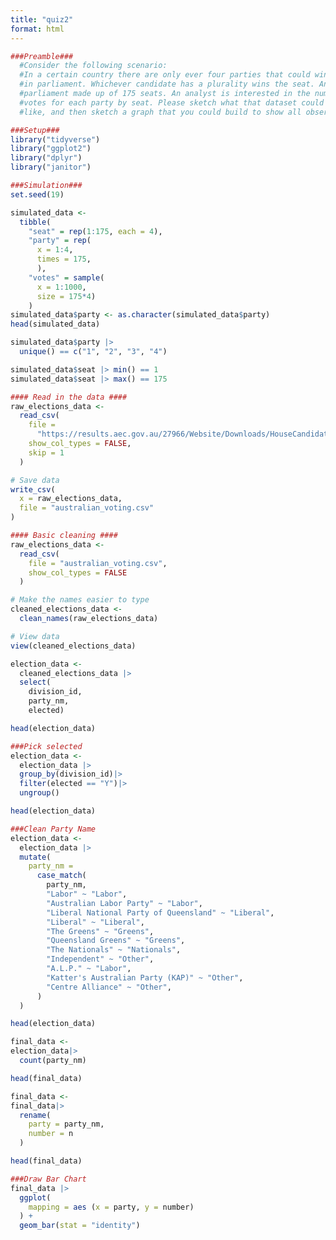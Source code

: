 ```yaml
---
title: "quiz2"
format: html
---
```


```r
###Preamble###
  #Consider the following scenario: 
  #In a certain country there are only ever four parties that could win a seat 
  #in parliament. Whichever candidate has a plurality wins the seat. And the 
  #parliament made up of 175 seats. An analyst is interested in the number of 
  #votes for each party by seat. Please sketch what that dataset could look 
  #like, and then sketch a graph that you could build to show all observations.
```

```r
###Setup###
library("tidyverse")
library("ggplot2")
library("dplyr")
library("janitor")
```

```r
###Simulation###
set.seed(19)

simulated_data <-
  tibble(
    "seat" = rep(1:175, each = 4),
    "party" = rep(
      x = 1:4, 
      times = 175, 
      ),
    "votes" = sample(
      x = 1:1000,
      size = 175*4)
    )
simulated_data$party <- as.character(simulated_data$party)
head(simulated_data)
```

```r
simulated_data$party |>
  unique() == c("1", "2", "3", "4")

simulated_data$seat |> min() == 1
simulated_data$seat |> max() == 175
```

```r
#### Read in the data ####
raw_elections_data <-
  read_csv(
    file = 
      "https://results.aec.gov.au/27966/Website/Downloads/HouseCandidatesDownload-27966.csv",
    show_col_types = FALSE,
    skip = 1
  )

# Save data
write_csv(
  x = raw_elections_data,
  file = "australian_voting.csv"
)
```

```r
#### Basic cleaning ####
raw_elections_data <-
  read_csv(
    file = "australian_voting.csv",
    show_col_types = FALSE
  )

# Make the names easier to type
cleaned_elections_data <-
  clean_names(raw_elections_data)

# View data
view(cleaned_elections_data)
```

```r
election_data <-
  cleaned_elections_data |>
  select(
    division_id,
    party_nm,
    elected)

head(election_data)
```

```r
###Pick selected
election_data <-
  election_data |>
  group_by(division_id)|>
  filter(elected == "Y")|>
  ungroup()

head(election_data)
```

```r
###Clean Party Name
election_data <-
  election_data |>
  mutate(
    party_nm = 
      case_match(
        party_nm,
        "Labor" ~ "Labor",
        "Australian Labor Party" ~ "Labor",
        "Liberal National Party of Queensland" ~ "Liberal",
        "Liberal" ~ "Liberal",
        "The Greens" ~ "Greens",
        "Queensland Greens" ~ "Greens",
        "The Nationals" ~ "Nationals",
        "Independent" ~ "Other",
        "A.L.P." ~ "Labor",
        "Katter's Australian Party (KAP)" ~ "Other",
        "Centre Alliance" ~ "Other",
      )
  )

head(election_data)
```

```r
final_data <-
election_data|>
  count(party_nm)

head(final_data)

final_data <-
final_data|>
  rename(
    party = party_nm,
    number = n
  )

head(final_data)
```

```r
###Draw Bar Chart
final_data |>
  ggplot(
    mapping = aes (x = party, y = number)
  ) + 
  geom_bar(stat = "identity")
```

